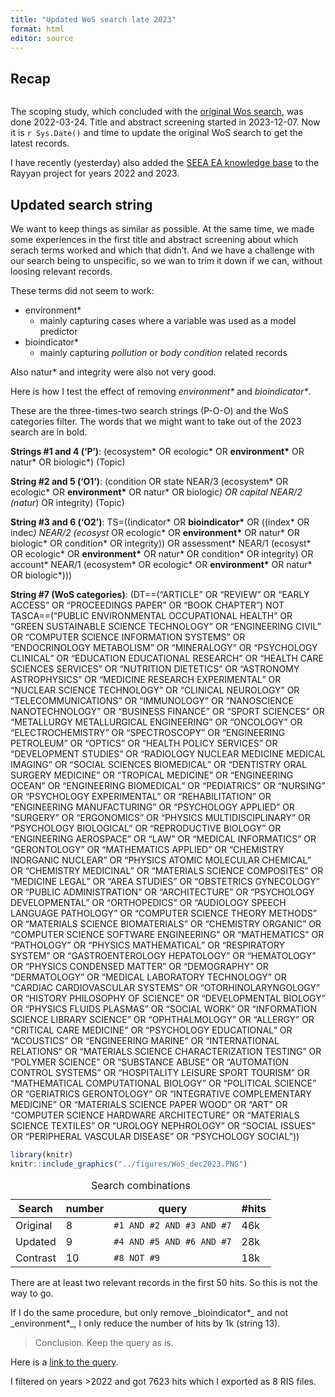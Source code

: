 ```yaml
---
title: "Updated WoS search late 2023"
format: html
editor: source
---
```


## Recap

```r

```

The scoping study, which concluded with the [original Wos search](https://github.com/anders-kolstad/theIndiMap/blob/main/man/scoping-study-summary.pdf), was done 2022-03-24. Title and abstract screening started in 2023-12-07. Now it is `r Sys.Date()` and time to update the original WoS search to get the latest records.

I have recently (yesterday) also added the [SEEA EA knowledge base](https://seea.un.org/content/knowledge-base) to the Rayyan project for years 2022 and 2023.

## Updated search string

We want to keep things as similar as possible. At the same time, we made some experiences in the first title and abstract screening about which serach terms worked and which that didn't. And we have a challenge with our search being to unspecific, so we wan to trim it down if we can, without loosing relevant records.

These terms did not seem to work:

-   environment\*
    -   mainly capturing cases where a variable was used as a model predictor
-   bioindicator\*
    -   mainly capturing *pollution* or *body condition* related records

Also natur\* and integrity were also not very good.

Here is how I test the effect of removing *environment\** and *bioindicator\**.

These are the three-times-two search strings (P-O-O) and the WoS categories filter. The words that we might want to take out of the 2023 search are in bold.

**Strings #1 and 4 ('P')**: (ecosystem\* OR ecologic\* OR **environment\*** OR natur\* OR biologic\*) (Topic)

**String #2 and 5 ('O1')**: (condition OR state NEAR/3 (ecosystem\* OR ecologic\* OR **environment\*** OR natur\* OR biologic*) OR capital NEAR/2 (natur*) OR integrity) (Topic)

**String #3 and 6 ('O2')**: TS=((indicator\* OR **bioindicator\*** OR ((index\* OR indec*) NEAR/2 (ecosyst* OR ecologic\* OR **environment\*** OR natur\* OR biologic\* OR condition\* OR integrity)) OR assessment\* NEAR/1 (ecosyst\* OR ecologic\* OR **environment\*** OR natur\* OR condition\* OR integrity) OR account\* NEAR/1 (ecosystem\* OR ecologic\* OR **environment\*** OR natur\* OR biologic\*)))

**String #7 (WoS categories)**: (DT==("ARTICLE" OR "REVIEW" OR "EARLY ACCESS" OR "PROCEEDINGS PAPER" OR "BOOK CHAPTER") NOT TASCA==("PUBLIC ENVIRONMENTAL OCCUPATIONAL HEALTH" OR "GREEN SUSTAINABLE SCIENCE TECHNOLOGY" OR "ENGINEERING CIVIL" OR "COMPUTER SCIENCE INFORMATION SYSTEMS" OR "ENDOCRINOLOGY METABOLISM" OR "MINERALOGY" OR "PSYCHOLOGY CLINICAL" OR "EDUCATION EDUCATIONAL RESEARCH" OR "HEALTH CARE SCIENCES SERVICES" OR "NUTRITION DIETETICS" OR "ASTRONOMY ASTROPHYSICS" OR "MEDICINE RESEARCH EXPERIMENTAL" OR "NUCLEAR SCIENCE TECHNOLOGY" OR "CLINICAL NEUROLOGY" OR "TELECOMMUNICATIONS" OR "IMMUNOLOGY" OR "NANOSCIENCE NANOTECHNOLOGY" OR "BUSINESS FINANCE" OR "SPORT SCIENCES" OR "METALLURGY METALLURGICAL ENGINEERING" OR "ONCOLOGY" OR "ELECTROCHEMISTRY" OR "SPECTROSCOPY" OR "ENGINEERING PETROLEUM" OR "OPTICS" OR "HEALTH POLICY SERVICES" OR "DEVELOPMENT STUDIES" OR "RADIOLOGY NUCLEAR MEDICINE MEDICAL IMAGING" OR "SOCIAL SCIENCES BIOMEDICAL" OR "DENTISTRY ORAL SURGERY MEDICINE" OR "TROPICAL MEDICINE" OR "ENGINEERING OCEAN" OR "ENGINEERING BIOMEDICAL" OR "PEDIATRICS" OR "NURSING" OR "PSYCHOLOGY EXPERIMENTAL" OR "REHABILITATION" OR "ENGINEERING MANUFACTURING" OR "PSYCHOLOGY APPLIED" OR "SURGERY" OR "ERGONOMICS" OR "PHYSICS MULTIDISCIPLINARY" OR "PSYCHOLOGY BIOLOGICAL" OR "REPRODUCTIVE BIOLOGY" OR "ENGINEERING AEROSPACE" OR "LAW" OR "MEDICAL INFORMATICS" OR "GERONTOLOGY" OR "MATHEMATICS APPLIED" OR "CHEMISTRY INORGANIC NUCLEAR" OR "PHYSICS ATOMIC MOLECULAR CHEMICAL" OR "CHEMISTRY MEDICINAL" OR "MATERIALS SCIENCE COMPOSITES" OR "MEDICINE LEGAL" OR "AREA STUDIES" OR "OBSTETRICS GYNECOLOGY" OR "PUBLIC ADMINISTRATION" OR "ARCHITECTURE" OR "PSYCHOLOGY DEVELOPMENTAL" OR "ORTHOPEDICS" OR "AUDIOLOGY SPEECH LANGUAGE PATHOLOGY" OR "COMPUTER SCIENCE THEORY METHODS" OR "MATERIALS SCIENCE BIOMATERIALS" OR "CHEMISTRY ORGANIC" OR "COMPUTER SCIENCE SOFTWARE ENGINEERING" OR "MATHEMATICS" OR "PATHOLOGY" OR "PHYSICS MATHEMATICAL" OR "RESPIRATORY SYSTEM" OR "GASTROENTEROLOGY HEPATOLOGY" OR "HEMATOLOGY" OR "PHYSICS CONDENSED MATTER" OR "DEMOGRAPHY" OR "DERMATOLOGY" OR "MEDICAL LABORATORY TECHNOLOGY" OR "CARDIAC CARDIOVASCULAR SYSTEMS" OR "OTORHINOLARYNGOLOGY" OR "HISTORY PHILOSOPHY OF SCIENCE" OR "DEVELOPMENTAL BIOLOGY" OR "PHYSICS FLUIDS PLASMAS" OR "SOCIAL WORK" OR "INFORMATION SCIENCE LIBRARY SCIENCE" OR "OPHTHALMOLOGY" OR "ALLERGY" OR "CRITICAL CARE MEDICINE" OR "PSYCHOLOGY EDUCATIONAL" OR "ACOUSTICS" OR "ENGINEERING MARINE" OR "INTERNATIONAL RELATIONS" OR "MATERIALS SCIENCE CHARACTERIZATION TESTING" OR "POLYMER SCIENCE" OR "SUBSTANCE ABUSE" OR "AUTOMATION CONTROL SYSTEMS" OR "HOSPITALITY LEISURE SPORT TOURISM" OR "MATHEMATICAL COMPUTATIONAL BIOLOGY" OR "POLITICAL SCIENCE" OR "GERIATRICS GERONTOLOGY" OR "INTEGRATIVE COMPLEMENTARY MEDICINE" OR "MATERIALS SCIENCE PAPER WOOD" OR "ART" OR "COMPUTER SCIENCE HARDWARE ARCHITECTURE" OR "MATERIALS SCIENCE TEXTILES" OR "UROLOGY NEPHROLOGY" OR "SOCIAL ISSUES" OR "PERIPHERAL VASCULAR DISEASE" OR "PSYCHOLOGY SOCIAL"))

```r
library(knitr)
knitr::include_graphics("../figures/WoS_dec2023.PNG")
```

| Search   | number | query                     | #hits |
|----------|--------|---------------------------|-------|
| Original | 8      | `#1 AND #2 AND #3 AND #7` | 46k   |
| Updated  | 9      | `#4 AND #5 AND #6 AND #7` | 28k   |
| Contrast | 10     | `#8 NOT #9`               | 18k   |

: Search combinations

There are at least two relevant records in the first 50 hits. So this is not the way to go.

If I do the same procedure, but only remove \_bioindicator\*\_ and not \_environment\*\_, I only reduce the number of hits by 1k (string 13).

> Conclusion. Keep the query as is.

Here is a [link to the query](https://www.webofscience.com/wos/woscc/summary/ffe2b483-59b5-47ca-808a-66ee0d8deb05-bc88dd48/relevance/1).

I filtered on years \>2022 and got 7623 hits which I exported as 8 RIS files.
